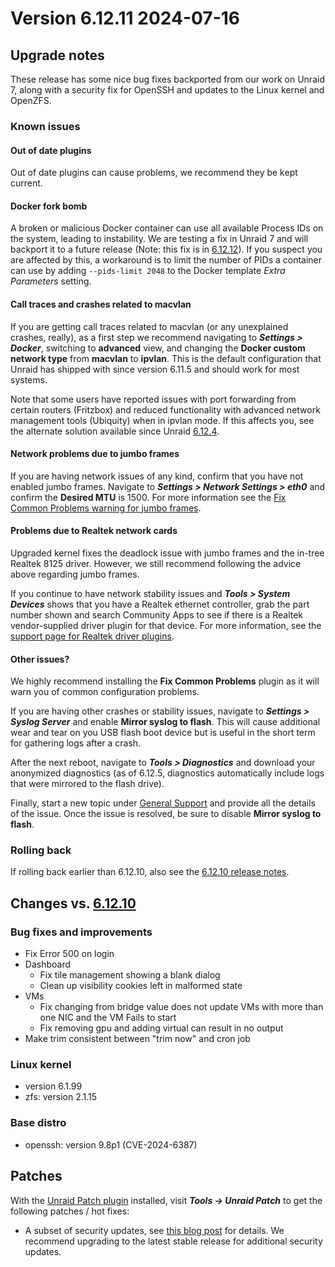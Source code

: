 # Version 6.12.11 2024-07-16

## Upgrade notes

These release has some nice bug fixes backported from our work on Unraid 7, along with a security fix for OpenSSH and
updates to the Linux kernel and OpenZFS.

### Known issues

#### Out of date plugins

Out of date plugins can cause problems, we recommend they be kept current.

#### Docker fork bomb

A broken or malicious Docker container can use all available Process IDs on the system, leading to instability. We are testing
a fix in Unraid 7 and will backport it to a future release (Note: this fix is in [6.12.12](6.12.12.mdx)).
If you suspect you are affected by this, a workaround is to
limit the number of PIDs a container can use by adding `--pids-limit 2048` to the Docker template *Extra Parameters* setting.

#### Call traces and crashes related to macvlan

If you are getting call traces related to macvlan (or any unexplained crashes, really), as a first step
we recommend navigating to ***Settings > Docker***, switching to **advanced** view, and changing
the **Docker custom network type** from **macvlan** to **ipvlan**. This is the default configuration
that Unraid has shipped with since version 6.11.5 and should work for most systems.

Note that some users have reported issues with port forwarding from certain routers (Fritzbox) and reduced
functionality with advanced network management tools (Ubiquity) when in ipvlan mode. If this affects you,
see the alternate solution available since Unraid [6.12.4](6.12.4.mdx#fix-for-macvlan-call-traces).

#### Network problems due to jumbo frames

If you are having network issues of any kind, confirm that you have not enabled jumbo frames.
Navigate to ***Settings > Network Settings > eth0*** and confirm the **Desired MTU** is 1500.
For more information see the [Fix Common Problems warning for jumbo frames](https://forums.unraid.net/topic/120220-fix-common-problems-more-information/page/2/#comment-1167702).

#### Problems due to Realtek network cards

Upgraded kernel fixes the deadlock issue with jumbo frames and the in-tree Realtek 8125 driver. However, we
still recommend following the advice above regarding jumbo frames.

If you continue to have network stability issues and ***Tools > System Devices*** shows that you have a Realtek ethernet controller,
grab the part number shown and search Community Apps to see if there is a Realtek vendor-supplied driver plugin for that device.
For more information, see the [support page for Realtek driver plugins](https://forums.unraid.net/topic/141349-plugin-realtek-r8125-r8168-and-r81526-drivers/).

#### Other issues?

We highly recommend installing the **Fix Common Problems** plugin as it will warn you of common configuration problems.

If you are having other crashes or stability issues, navigate to ***Settings > Syslog Server*** and
enable **Mirror syslog to flash**. This will cause additional wear and tear on you USB flash boot device but is
useful in the short term for gathering logs after a crash.

After the next reboot, navigate to ***Tools > Diagnostics*** and download your anonymized diagnostics (as of 6.12.5,
diagnostics automatically include logs that were mirrored to the flash drive).

Finally, start a new topic under [General Support](https://forums.unraid.net/forum/55-general-support/) and provide all the
details of the issue. Once the issue is resolved, be sure to disable **Mirror syslog to flash**.

### Rolling back

If rolling back earlier than 6.12.10, also see the [6.12.10 release notes](6.12.10.mdx#rolling-back).

## Changes vs. [6.12.10](6.12.10.mdx)

### Bug fixes and improvements

* Fix Error 500 on login
* Dashboard
  * Fix tile management showing a blank dialog
  * Clean up visibility cookies left in malformed state
* VMs
  * Fix changing from bridge value does not update VMs with more than one NIC and the VM Fails to start
  * Fix removing gpu and adding virtual can result in no output
* Make trim consistent between "trim now" and cron job

### Linux kernel

* version 6.1.99
* zfs: version 2.1.15

### Base distro

* openssh: version 9.8p1 (CVE-2024-6387)

## Patches

With the [Unraid Patch plugin](https://forums.unraid.net/topic/185560-unraid-patch-plugin/) installed, visit ***Tools → Unraid Patch*** to get the following patches / hot fixes:

* A subset of security updates, see [this blog post](https://unraid.net/blog/cvd) for details. We recommend upgrading to the latest stable release for additional security updates.
